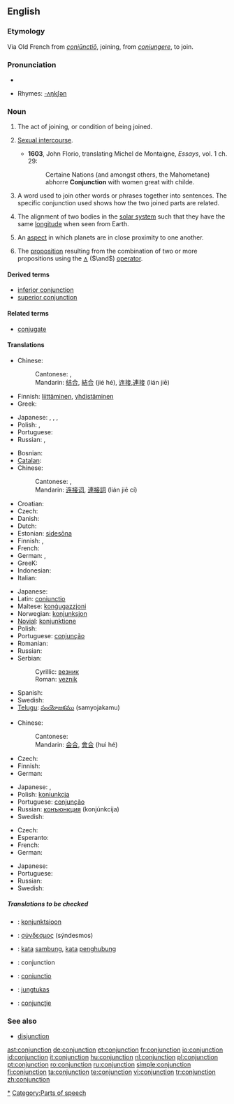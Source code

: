 ==English==

{{wikipedia}}

===Etymology===
Via Old French from {{L.}} ''[[coniunctio|coniūnctiō]]'', joining, from ''[[coniungere]]'', to join.

===Pronunciation===
* {{audio|en-us-conjunction.ogg|Audio (US)}}

* Rhymes: [[Rhymes:English:-ʌŋkʃən|-ʌŋkʃən]]

===Noun===
{{en-noun}}

# The act of joining, or condition of being joined.
# {{obsolete}} [[sexual intercourse|Sexual intercourse]].
#*'''1603''', John Florio, translating Michel de Montaigne, ''Essays'', vol. 1 ch. 29:
#*:Certaine Nations (and amongst others, the Mahometane) abhorre '''Conjunction''' with women great with childe.
# {{grammar}} A word used to join other words or phrases together into sentences. The specific conjunction used shows how the two joined parts are related.
# {{astronomy}} The alignment of two bodies in the [[solar system]] such that they have the same [[longitude]] when seen from Earth.
# {{astrology}} An [[aspect]] in which planets are in close proximity to one another.
# {{context|logic}} The [[proposition]] resulting from the combination of two or more propositions using the [[∧]] (<math>\and</math>) [[operator]].

====Derived terms====
* [[inferior conjunction]]
* [[superior conjunction]]

====Related terms====
* [[conjugate]]

====Translations====

{{trans-top|act of joining or being joined}}
* Chinese:
*: Cantonese: {{t|yue|結合|tr=git3 hap6}}, {{t|yue|連接|tr=lin4 zip3}}
*: Mandarin: [[结合]], [[結合]] (jié hé), [[连接]],[[連接]] (lián jiē)
* Finnish: [[liittäminen]], [[yhdistäminen]]
* Greek: {{t|el|σύνδεση|f|sc=Grek}}
{{trans-mid}}
* Japanese: {{t|ja|結合|tr=ketsugō|sc=Jpan}}, {{t|ja|接合|tr=setsugō|sc=Jpan}}, {{t|ja|接続|tr=setsuzoku|sc=Jpan}}, {{t|ja|連接|tr=rensetsu|sc=Jpan}}
* Polish: {{t|pl|łączenie|n}}, {{t|pl|połączenie|n}}
* Portuguese: {{t+|pt|conjunção|f}}
* Russian: {{t|ru|союз|m|tr=sojúz|sc=Cyrl}}, {{t|ru|связь|f|tr=svjaz’|sc=Cyrl}}
{{trans-bottom}}

{{trans-top|grammar: word used to join words or phrases}}
* Bosnian: {{t-|bs|veznik|m}}
* [[Catalan]]: {{t|ca|conjunció|f}}
* Chinese:
*: Cantonese: {{t|yue|連接詞|tr=lin4 zip3 ci4}}, {{t|yue|連詞|tr=lin4 ci4}}
*: Mandarin: [[连接词]], [[連接詞]] (lián jiē cí)
* Croatian: {{t-|hr|veznik|m}}
* Czech: {{t-|cs|spojka|f}}
* Danish: {{t+|da|bindeord}}
* Dutch: {{t+|nl|voegwoord|n}}
* Estonian: [[sidesõna]]
* Finnish: {{t+|fi|konjunktio}}, {{t+|fi|sidesana}}
* French: {{t+|fr|conjonction|f}}
* German: {{t+|de|Konjunktion|f}}, {{t+|de|Bindewort|n}}
* GreeK: {{t|el|σύνδεσμος|m|sc=Grek}}
* Indonesian: {{t-|id|kata penghubung|xs=Indonesian}}
* Italian: {{t+|it|congiunzione|f}}
{{trans-mid}}
* Japanese: {{t+|ja|接続詞|tr=setsuzokushi|sc=Jpan}}
* Latin: [[coniunctio]] {{f}}
* Maltese: [[konġugazzjoni]]
* Norwegian: [[konjunksjon]] {{m}}
* [[Novial]]: [[konjunktione]]
* Polish: {{t+|pl|spójnik|m}}
* Portuguese: [[conjunção]] {{f}}
* Romanian: {{t+|ro|conjuncţie|f}}
* Russian: {{t+|ru|союз|m|tr=sojúz|sc=Cyrl}}
* Serbian:
*: Cyrillic: [[везник]] {{m}}
*: Roman: [[veznik#Serbian|veznik]] {{m}}
* Spanish: {{t+|es|conjunción|f}}
* Swedish: {{t+|sv|konjunktion|c}}
* [[Telugu]]: [[సంయోజకము]] (samyojakamu)
{{trans-bottom}}

{{trans-top|astronomy: alignment of two bodies in the solar system such that they have the same longitude when seen from Earth}}
* Chinese: 
*: Cantonese: {{t|yue|會合|tr=wui6 hap6}}
*: Mandarin: [[会合]], [[會合]] (huì hé)
* Czech: {{t-|cs|konjunkce}}
* Finnish: {{t+|fi|konjunktio}}
* German: {{t+|de|Konjunktion|f}}
{{trans-mid}}
* Japanese: {{t|ja|会合|tr=kaigō|sc=Jpan}}, {{t|ja|合|tr=gō|sc=Jpan}}
* Polish: [[koniunkcja]] {{f}}
* Portuguese: [[conjunção]] {{f}}
* Russian: [[конъюнкция]] (konjúnkcija) {{f}}
* Swedish: {{t+|sv|konjunktion|c}}
{{trans-bottom}}

{{trans-top|logic: proposition resulting from the combination of two or more propositions using the and operator}}
* Czech: {{t-|cs|konjunkce|f}}
* Esperanto: {{t|eo|konjunkcio}}
* French: {{t|fr|conjonction|f}}
* German: {{t+|de|Konjunktion|f}}
{{trans-mid}}
* Japanese: {{t|ja|連接|tr=rensetsu|sc=Jpan}}
* Portuguese: {{t|pt|conjunção|f}}
* Russian: {{t|ru|конъюнкция|f|tr=konjúnkcija}}
* Swedish: {{t+|sv|konjunktion|c}}
{{trans-bottom}}

=====Translations to be checked=====
<!--Remove this section once all of the translations below have been moved into the tables above.-->
{{checktrans}}

* {{ttbc|Estonian}}: [[konjunktsioon]]
* {{ttbc|Greek, Ancient}}: [[σύνδεσμος]] (sýndesmos) {{m}}
* {{ttbc|Indonesian}}: [[kata]] [[sambung]], [[kata]] [[hubung|penghubung]]
* {{ttbc|Interlingua}}: conjunction
* {{ttbc|Latin}}: [[coniunctio]] {{f}}
* {{ttbc|Lithuanian}}: [[jungtukas]] {{m}}
* {{ttbc|Romanian}}: [[conjuncţie]] {{f}}

===See also===
* [[disjunction]]

[[Category:Conjunctions|*]]
[[Category:Parts of speech]]

[[ast:conjunction]]
[[de:conjunction]]
[[et:conjunction]]
[[fr:conjunction]]
[[io:conjunction]]
[[id:conjunction]]
[[it:conjunction]]
[[hu:conjunction]]
[[nl:conjunction]]
[[pl:conjunction]]
[[pt:conjunction]]
[[ro:conjunction]]
[[ru:conjunction]]
[[simple:conjunction]]
[[fi:conjunction]]
[[ta:conjunction]]
[[te:conjunction]]
[[vi:conjunction]]
[[tr:conjunction]]
[[zh:conjunction]]